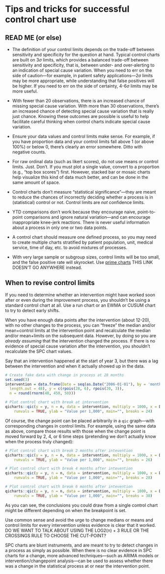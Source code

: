 # Tips and tricks for successful control chart use

## READ ME (or else)

- The definition of your control limits depends on the trade-off between sensitivity and specificity for the question at hand. Typical control charts are built on 3$\sigma$ limits, which provides a balanced trade-off between sensitivity and specificity, that is, between under- and over-alerting to an indication of special cause variation. When you need to err on the side of caution---for example, in patient safety applications---2$\sigma$ limits may be more appropriate, while understanding that false positives will be higher. If you need to err on the side of certainty, 4-6$\sigma$ limits may be more useful.   

- With fewer than 20 observations, there is an increased chance of missing special cause variation. With more than 30 observations, there's an increased chance of detecting special cause variation that is really just chance. Knowing these outcomes are possible is useful to help facilitate careful thinking when control charts indicate special cause variation.       

- Ensure your data values and control limits make sense. For example, if you have proportion data and your control limits fall above 1 (or above 100%) or below 0, there's clearly an error somewhere. Ditto with negative counts.    

- For raw ordinal data (such as likert scores), do not use means or control limits. Just. Don't. If you must plot a single value, convert to a proportion (e.g., "top box scores") first. However, stacked bar or mosaic charts help visualize this kind of data much better, and can be done in the same amount of space.      

- Control charts don't measure "statistical significance"---they are meant to reduce the chances of incorrectly deciding whether a process is in (statistical) control or not. Control limits are *not* confidence limits.       

- YTD comparisons don't work because they encourage naive, point-to-point comparisons and ignore natural variation---and can encourage inappropriate knee-jerk reactions. There is never useful information about a process in only one or two data points.    

- A control chart should measure one defined process, so you may need to create multiple charts stratified by patient population, unit, medical service, time of day, etc. to avoid mixtures of processes.       

- With very large sample or subgroup sizes, control limits will be too small, and the false positive rate will skyrocket. Use [prime charts](#prime) THIS LINK DOESN'T GO ANYWHERE instead.      


## When to revise control limits

If you need to determine whether an intervention might have worked soon after or even during the improvement process, you shouldn't be using a standard control chart at all. Use a run chart or an EWMA or CUSUM chart to try to detect early shifts.

When you have enough data points after the intervention (about 12-20), with no other changes to the process, you can "freeze" the median and/or mean+control limits at the intervention point and recalculate the median and/or mean+limits on the subsequent data. However, by doing so you are *already assuming* that the intervention changed the process. If there is no evidence of special cause variation after the intervention, you shouldn't recalculate the SPC chart values.  

Say that an intervention happened at the start of year 3, but there was a lag between the intervention and when it actually showed up in the data. 

```r
# Create fake data with change in process at 28 months
set.seed(3)
intervention = data.frame(Date = seq(as.Date("2006-01-01"), by = 'month', 
  length.out = 48), y = c(rpois(28, 6), rpois(20, 3)), 
  n = round(rnorm(48, 450, 50)))

# Plot control chart with break at intervention
qicharts::qic(y = y, n = n, data = intervention, multiply = 1000, x = Date, chart = "u", 
    runvals = TRUE, ylab = "Value per 1,000", main="", breaks = 24)
```

Of course, the change point can be placed arbitrarily in a `qic` graph---with corresponding changes in control limits. For example, using the same data as above, compare those results with those when the change point is moved forward by 2, 4, or 6 time steps (pretending we don't actually know when the process truly changed):

```r
# Plot control chart with break 2 months after intevention
qicharts::qic(y = y, n = n, data = intervention, multiply = 1000, x = Date, chart = "u", 
    runvals = TRUE, ylab = "Value per 1,000", main="", breaks = 26)

# Plot control chart with break 4 months after intevention
qicharts::qic(y = y, n = n, data = intervention, multiply = 1000, x = Date, chart = "u", 
    runvals = TRUE, ylab = "Value per 1,000", main="", breaks = 28)

# Plot control chart with break 6 months after intevention
qicharts::qic(y = y, n = n, data = intervention, multiply = 1000, x = Date, chart = "u", 
    runvals = TRUE, ylab = "Value per 1,000", main="", breaks = 30)
```

As you can see, the conclusions you could draw from a single control chart might be different depending on when the breakpoint is set.  

Use common sense and avoid the urge to change medians or means and control limits for every intervention unless evidence is clear that it worked.   DO WE WANT TO TALK ABOUT USING THE LOG2(n) + 3 RULE OR THE CROSSINGS RULE TO CHOOSE THE CUT-POINT?

SPC charts are blunt instruments, and are meant to try to detect changes in a process as simply as possible. When there is no clear evidence in SPC charts for a change, more advanced techniques---such as ARIMA models or intervention/changepoint analysis---can be used to assess whether there was a change in the statistical process at or near the intervention point.  
